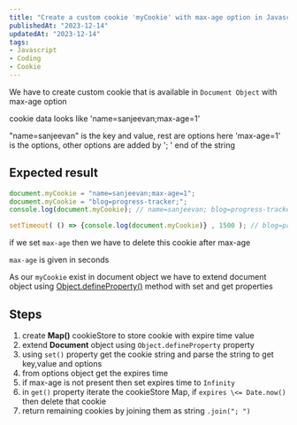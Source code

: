 ```yaml
---
title: "Create a custom cookie 'myCookie' with max-age option in Javascript  "
publishedAt: "2023-12-14"
updatedAt: "2023-12-14"
tags:
- Javascript
- Coding
- Cookie
---
```


We have to create custom cookie that is available in `Document Object` with max-age option

cookie data looks like 'name=sanjeevan;max-age=1'

"name=sanjeevan" is the key and value, rest are options
here 'max-age=1' is the options, other options are added by '; ' end of the string

## Expected result

```js
document.myCookie = "name=sanjeevan;max-age=1";
document.myCookie = "blog=progress-tracker;";
console.log(document.myCookie); // name=sanjeevan; blog=progress-tracker

setTimeout( () => {console.log(document.myCookie)} , 1500 ); // blog=progress-tracker
```

if we set `max-age` then we have to delete this cookie after max-age

`max-age` is given in seconds

As our `myCookie` exist in document object  we have to extend document object using [Object.defineProperty()](https://developer.mozilla.org/en-US/docs/Web/JavaScript/Reference/Global_Objects/Object/defineProperty) 
method with set and get properties

## Steps 
1. create **Map()** cookieStore to store cookie with expire time value
2. extend **Document** object using `Object.defineProperty` property
3. using `set()` property get the cookie string and parse the string to get key,value and options
4. from options object get the expires time
5. if max-age is not present then set expires time to `Infinity`
6. in `get()` property iterate the cookieStore Map, if `expires \<= Date.now()` then delete that cookie
7. return remaining cookies by joining them as string `.join("; ")`
